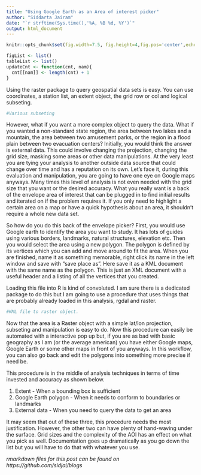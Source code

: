 ```yaml
---
title: "Using Google Earth as an Area of interest picker"
author: "Siddarta Jairam"
date: "`r strftime(Sys.time(),'%A, %B %d, %Y')`"
output: html_document
---
```


```r

knitr::opts_chunk$set(fig.width=7.5, fig.height=4,fig.pos='center',echo=TRUE, comment='>',dpi=800)

figList <- list()
tableList <- list()
updateCnt <- function(cnt, nam){
  cnt[[nam]] <- length(cnt) + 1
}
```

Using the raster package to query geospatial data sets is easy. You can use coordinates, a station list, an extent object, the grid row or col and logical subseting.

```r
#Various subseting
```

However, what if you want a more complex object to query the data. What if you wanted a non-standard state region, the area between two lakes and a mountain, the area between two amusement parks, or the region in a flood plain between two evacuation centers? Initially, you would think the answer is external data. This could involve changing the projection, changing the grid size, masking some areas or other data manipulations. At the very least you are tying your analysis to another outside data source that could change over time and has a reputation on its own. Let's face it, during this evaluation and manipulation, you are going to have one eye on Google maps anyways. Many times this level of analysis is not even needed with the grid size that you want or the desired accuracy. What you really want is a back of the envelope area of interest that can be plugged in to find initial results and iterated on if the problem requires it. If you only need to highlight a certain area on a map or have a quick hypothesis about an area, it shouldn't require a whole new data set.

So how do you do this back of the envelope picker? First, you would use Google earth to identify the area you want to study. It has lots of guides using various borders, landmarks, natural structures, elevation etc. Then you would select the area using a new polygon. The polygon is defined by its vertices which you can add and move around to fit the area. When you are finished, name it as something memorable, right click its name in the left window and save with "save place as". Here save it as a KML document with the same name as the polygon. This is just an XML document with a useful header and a listing of all the vertices that you created.

Loading this file into R is kind of convoluted. I am sure there is a dedicated package to do this but I am going to use a procedure that uses things that are probably already loaded in this analysis, rgdal and raster.

```r
#KML file to raster object.
```

Now that the area is a Raster object with a simple lat/lon projection, subseting and manipulation is easy to do. Now this procedure can easily be automated with a interactive pop up but, if you are as bad with basic geography as I am (or the average american) you have either Google maps, Google Earth or some other maps in front of you anyways. In this workflow, you can also go back and edit the polygons into something more precise if need be.

This procedure is in the middle of analysis techniques in terms of time invested and accuracy as shown below.

1. Extent - When a bounding box is sufficient
2. Google Earth polygon - When it needs to conform to boundaries or landmarks
3. External data - When you need to query the data to get an area

It may seem that out of these three, this procedure needs the most justification. However, the other two can have plenty of hand-waving under the surface. Grid sizes and the complexity of the AOI has an effect on what you pick as well. Documentation goes up dramatically as you go down the list but you will have to do that with whatever you use.

*rmarkdown files for this post can be found on https://github.com/sidjai/blogs*
